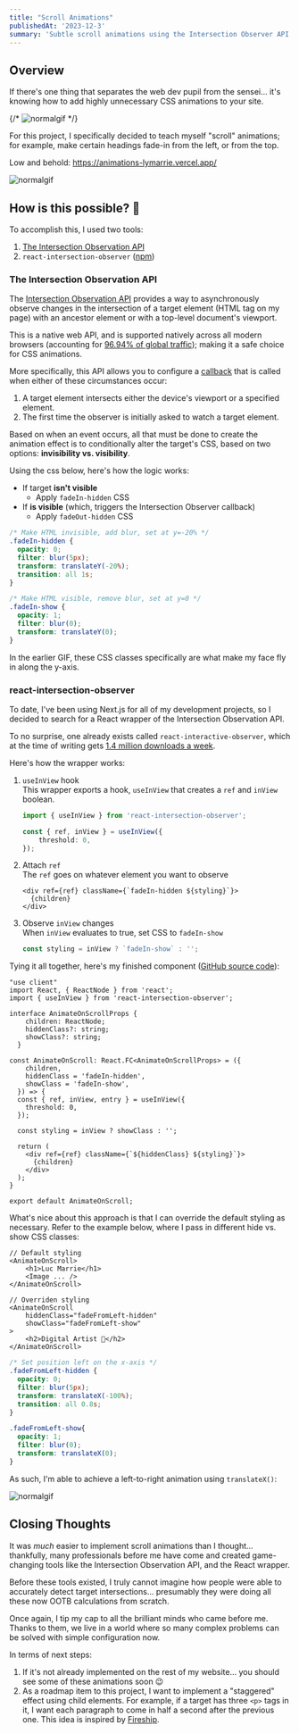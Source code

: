 ```yaml
---
title: "Scroll Animations"
publishedAt: '2023-12-3'
summary: 'Subtle scroll animations using the Intersection Observer API'
---
```


## Overview

If there's one thing that separates the web dev pupil from the sensei... it's knowing how to add highly unnecessary CSS animations to your site.

{/* ![normalgif](https://media.giphy.com/media/9u4PtvArRfITr30tev/giphy.gif) */}

For this project, I specifically decided to teach myself "scroll" animations; for example, make certain headings fade-in from the left, or from the top.

Low and behold: https://animations-lymarrie.vercel.app/

![normalgif](https://res.cloudinary.com/dtgeenuny/image/upload/v1701651163/scroll-animation_bpar8p.gif)

## How is this possible? 🤔

To accomplish this, I used two tools:
1. [The Intersection Observation API](https://developer.mozilla.org/en-US/docs/Web/API/Intersection_Observer_API)
2. `react-intersection-observer` ([npm](https://www.npmjs.com/package/react-intersection-observer))

### The Intersection Observation API

The [Intersection Observation API](https://developer.mozilla.org/en-US/docs/Web/API/Intersection_Observer_API) provides a way to asynchronously observe changes in the intersection of a target element (HTML tag on my page) with an ancestor element or with a top-level document's viewport.

This is a native web API, and is supported natively across all modern browsers (accounting for [96.94% of global traffic](https://caniuse.com/?search=IntersectionObserver)); making it a safe choice for CSS animations.

More specifically, this API allows you to configure a [callback](https://developer.mozilla.org/en-US/docs/Web/API/Intersection_Observer_API#intersection_change_callbacks) that is called when either of these circumstances occur:
1. A target element intersects either the device's viewport or a specified element.
2. The first time the observer is initially asked to watch a target element.

Based on when an event occurs, all that must be done to create the animation effect is to conditionally alter the target's CSS, based on two options: <strong>invisibility vs. visibility</strong>. 

Using the css below, here's how the logic works:
- If target **isn't visible**
    - Apply `fadeIn-hidden` CSS 
- If **is visible** (which, triggers the Intersection Observer callback)
    - Apply `fadeOut-hidden` CSS

```css
/* Make HTML invisible, add blur, set at y=-20% */
.fadeIn-hidden {
  opacity: 0;
  filter: blur(5px);
  transform: translateY(-20%);
  transition: all 1s;
}

/* Make HTML visible, remove blur, set at y=0 */
.fadeIn-show {
  opacity: 1;
  filter: blur(0);
  transform: translateY(0);
}
```

In the earlier GIF, these CSS classes specifically are what make my face fly in along the y-axis.


### react-intersection-observer

To date, I've been using Next.js for all of my development projects, so I decided to search for a React wrapper of the Intersection Observation API.

To no surprise, one already exists called `react-interactive-observer`, which at the time of writing gets [1.4 million downloads a week](https://www.npmjs.com/package/react-intersection-observer).

Here's how the wrapper works:
1. `useInView` hook
    <br />This wrapper exports a hook, `useInView` that creates a `ref` and `inView` boolean.
    ```typescript
    import { useInView } from 'react-intersection-observer';

    const { ref, inView } = useInView({
        threshold: 0,
    });
    ```
2. Attach `ref`
    <br />The `ref` goes on whatever element you want to observe
    ```tsx
    <div ref={ref} className={`fadeIn-hidden ${styling}`}>
      {children}
    </div>
    ```
3. Observe `inView` changes
    <br />When `inView` evaluates to true, set CSS to `fadeIn-show`
    ```typescript
    const styling = inView ? `fadeIn-show` : '';
    ```

Tying it all together, here's my finished component ([GitHub source code](https://github.com/lymarrie/animations/blob/main/app/components/AnimateOnScroll.tsx)):

```tsx
"use client"
import React, { ReactNode } from 'react';
import { useInView } from 'react-intersection-observer';

interface AnimateOnScrollProps {
    children: ReactNode;
    hiddenClass?: string;
    showClass?: string;
  }

const AnimateOnScroll: React.FC<AnimateOnScrollProps> = ({
    children,
    hiddenClass = 'fadeIn-hidden',
    showClass = 'fadeIn-show',
  }) => {
  const { ref, inView, entry } = useInView({
    threshold: 0,
  });

  const styling = inView ? showClass : '';

  return (
    <div ref={ref} className={`${hiddenClass} ${styling}`}>
      {children}
    </div>
  );
}

export default AnimateOnScroll;
```

What's nice about this approach is that I can override the default styling as necessary. Refer to the example below, where I pass in different hide vs. show CSS classes:

```tsx
// Default styling
<AnimateOnScroll>
    <h1>Luc Marrie</h1>
    <Image ... />
</AnimateOnScroll>

// Overriden styling
<AnimateOnScroll 
    hiddenClass="fadeFromLeft-hidden"
    showClass="fadeFromLeft-show"
>
    <h2>Digital Artist 🎨</h2>
</AnimateOnScroll>
```

```css
/* Set position left on the x-axis */
.fadeFromLeft-hidden {
  opacity: 0;
  filter: blur(5px);
  transform: translateX(-100%);
  transition: all 0.8s;
}

.fadeFromLeft-show{
  opacity: 1;
  filter: blur(0);
  transform: translateX(0);
}
```

As such, I'm able to achieve a left-to-right animation using `translateX()`:

![normalgif](https://res.cloudinary.com/dtgeenuny/image/upload/v1701656114/x-axis-scroll_ohicjo.gif)

## Closing Thoughts

It was *much* easier to implement scroll animations than I thought... thankfully, many professionals before me have come and created game-changing tools like the Intersection Observation API, and the React wrapper.

Before these tools existed, I truly cannot imagine how people were able to accurately detect target intersections... presumably they were doing all these now OOTB calculations from scratch. 

Once again, I tip my cap to all the brilliant minds who came before me. Thanks to them, we live in a world where so many complex problems can be solved with simple configuration now.

In terms of next steps:
1. If it's not already implemented on the rest of my website... you should see some of these animations soon 😉
2. As a roadmap item to this project, I want to implement a "staggered" effect using child elements. For example, if a target has three `<p>` tags in it, I want each paragraph to come in half a second after the previous one. This idea is inspired by [Fireship](https://youtu.be/T33NN_pPeNI?si=56S_pfC9QqAwZnJ5&t=266).